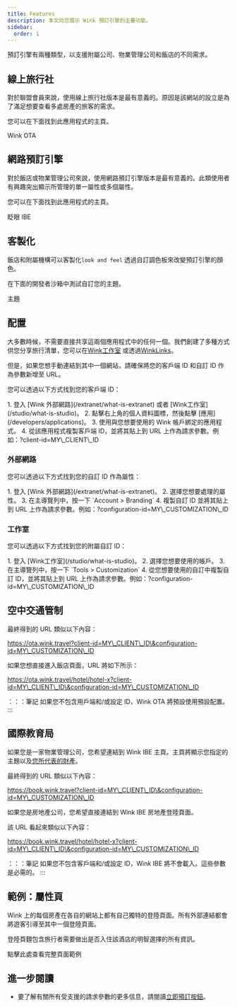 ```yaml
---
title: Features
description: 本文向您展示 Wink 預訂引擎的主要功能。
sidebar:
  order: 1
---
```


預訂引擎有兩種類型，以支援附屬公司、物業管理公司和飯店的不同需求。

## 線上旅行社

對於聯盟會員來說，使用線上旅行社版本是最有意義的。原因是該網站的設立是為了滿足想要查看多處房產的旅客的需求。

您可以在下面找到此應用程式的主頁。

<LinkButton href="https://ota.wink.travel/home" variant="secondary" icon="external" target="_blank">
  Wink OTA
</LinkButton>


## 網路預訂引擎

對於飯店或物業管理公司來說，使用網路預訂引擎版本是最有意義的。此類使用者有興趣突出顯示所管理的單一屬性或多個屬性。

您可以在下面找到此應用程式的主頁。

<LinkButton href="https://book.wink.travel/home?client-id=client-1∓configuration-id=d906a163-5cee-4198-a170-2bedf2407f5f" variant="secondary" icon="external" target="_blank">
  眨眼 IBE
</LinkButton>


## 客製化

飯店和附屬機構可以客製化`look and feel` 透過自訂調色板來改變預訂引擎的顏色。

在下面的開發者沙箱中測試自訂您的主題。

<LinkButton href="https://docs.wink.travel/web-component" variant="secondary" icon="external" target="_blank">
  主題
</LinkButton>


## 配置

大多數時候，不需要直接共享這兩個應用程式中的任何一個。我們創建了多種方式供您分享旅行清單，您可以在[Wink工作室](/studio/what-is-studio) 或透過[WinkLinks](/link-manager/wink-links)。

但是，如果您想手動連結到其中一個網站，請確保將您的客戶端 ID 和自訂 ID 作為參數新增至 URL。

您可以透過以下方式找到您的客戶端 ID：

<Steps>
  1. 登入 [Wink 外部網路](/extranet/what-is-extranet) 或者 [Wink工作室](/studio/what-is-studio)。
  2. 點擊右上角的個人資料圖標，然後點擊 [應用](/developers/applications)。
  3. 使用與您想要使用的 Wink 帳戶綁定的應用程式。
  4. 從該應用程式複製客戶端 ID，並將其貼上到 URL 上作為請求參數。例如：?client-id=MY\_CLIENT\_ID
</Steps>


### 外部網路

您可以透過以下方式找到您的自訂 ID 作為屬性：

<Steps>
  1. 登入 [Wink 外部網路](/extranet/what-is-extranet)。
  2. 選擇您想要處理的屬性。
  3. 在主導覽列中，按一下 `Account > Branding`
  4. 複製自訂 ID 並將其貼上到 URL 上作為請求參數。例如：?configuration-id=MY\_CUSTOMIZATION\_ID
</Steps>


### 工作室

您可以透過以下方式找到您的附屬自訂 ID：

<Steps>
  1. 登入 [Wink工作室](/studio/what-is-studio)。
  2. 選擇您想要使用的帳戶。
  3. 在主導覽列中，按一下 `Tools > Customization`
  4. 從您想要使用的自訂中複製自訂 ID，並將其貼上到 URL 上作為請求參數。例如：?configuration-id=MY\_CUSTOMIZATION\_ID
</Steps>


## 空中交通管制

最終得到的 URL 類似以下內容：

https://ota.wink.travel?client-id=MY\_CLIENT\_ID\&configuration-id=MY\_CUSTOMIZATION\_ID

如果您想直接進入飯店頁面，URL 將如下所示：

https://ota.wink.travel/hotel/hotel-x?client-id=MY\_CLIENT\_ID\&configuration-id=MY\_CUSTOMIZATION\_ID

：：：筆記
如果您不包含用戶端和/或設定 ID，Wink OTA 將預設使用預設配置。
:::

## 國際教育局

如果您是一家物業管理公司，您希望連結到 Wink IBE 主頁。主頁將顯示您指定的主題以及[您所代表的財產](/studio/agency-representation)。

最終得到的 URL 類似以下內容：

https://book.wink.travel?client-id=MY\_CLIENT\_ID\&configuration-id=MY\_CUSTOMIZATION\_ID

如果您是房地產公司，您希望直接連結到 Wink IBE 房地產登陸頁面。

該 URL 看起來類似以下內容：

https://book.wink.travel/hotel/hotel-x?client-id=MY\_CLIENT\_ID\&configuration-id=MY\_CUSTOMIZATION\_ID

：：：筆記
如果您不包含客戶端和/或設定 ID，Wink IBE 將不會載入。這些參數是必需的。
:::

## 範例：屬性頁

Wink 上的每個房產在各自的網站上都有自己獨特的登陸頁面。所有外部連結都會將遊客引導至其中一個登陸頁面。

登陸頁麵包含旅行者需要做出是否入住該酒店的明智選擇的所有資訊。

<LinkButton href="https://res.cloudinary.com/traveliko/image/upload/v1725851770/academy/hotel-sensai.jpg" variant="secondary" icon="external" target="_blank">
  點擊此處查看完整頁面範例
</LinkButton>


## 進一步閱讀

* 要了解有關所有受支援的請求參數的更多信息，請閱讀[立即預訂按鈕](/guides/the-book-now-button)。


